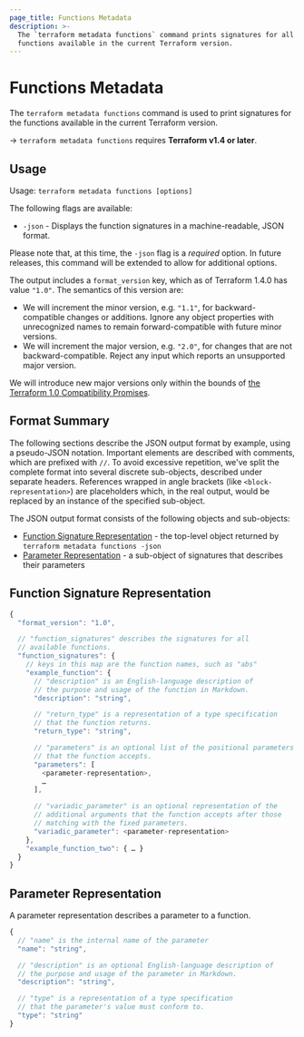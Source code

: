 ```yaml
---
page_title: Functions Metadata
description: >-
  The `terraform metadata functions` command prints signatures for all the
  functions available in the current Terraform version.
---
```


# Functions Metadata

The `terraform metadata functions` command is used to print signatures for the functions available in the current Terraform version.

-> `terraform metadata functions` requires **Terraform v1.4 or later**.

## Usage

Usage: `terraform metadata functions [options]`

The following flags are available:

- `-json` - Displays the function signatures in a machine-readable, JSON format.

Please note that, at this time, the `-json` flag is a _required_ option. In future releases, this command will be extended to allow for additional options.

The output includes a `format_version` key, which as of Terraform 1.4.0 has
value `"1.0"`. The semantics of this version are:

- We will increment the minor version, e.g. `"1.1"`, for backward-compatible
  changes or additions. Ignore any object properties with unrecognized names to
  remain forward-compatible with future minor versions.
- We will increment the major version, e.g. `"2.0"`, for changes that are not
  backward-compatible. Reject any input which reports an unsupported major
  version.

We will introduce new major versions only within the bounds of
[the Terraform 1.0 Compatibility Promises](/terraform/language/v1-compatibility-promises).

## Format Summary

The following sections describe the JSON output format by example, using a pseudo-JSON notation.
Important elements are described with comments, which are prefixed with `//`.
To avoid excessive repetition, we've split the complete format into several discrete sub-objects, described under separate headers. References wrapped in angle brackets (like `<block-representation>`) are placeholders which, in the real output, would be replaced by an instance of the specified sub-object.

The JSON output format consists of the following objects and sub-objects:

- [Function Signature Representation](#function-signature-representation) - the top-level object returned by `terraform metadata functions -json`
- [Parameter Representation](#parameter-representation) - a sub-object of signatures that describes their parameters

## Function Signature Representation

```javascript
{
  "format_version": "1.0",

  // "function_signatures" describes the signatures for all
  // available functions.
  "function_signatures": {
    // keys in this map are the function names, such as "abs"
    "example_function": {
      // "description" is an English-language description of
      // the purpose and usage of the function in Markdown.
      "description": "string",

      // "return_type" is a representation of a type specification
      // that the function returns.
      "return_type": "string",

      // "parameters" is an optional list of the positional parameters
      // that the function accepts.
      "parameters": [
        <parameter-representation>,
        …
      ],

      // "variadic_parameter" is an optional representation of the
      // additional arguments that the function accepts after those
      // matching with the fixed parameters.
      "variadic_parameter": <parameter-representation>
    },
    "example_function_two": { … }
  }
}
```

## Parameter Representation

A parameter representation describes a parameter to a function.

```javascript
{
  // "name" is the internal name of the parameter
  "name": "string",

  // "description" is an optional English-language description of
  // the purpose and usage of the parameter in Markdown.
  "description": "string",

  // "type" is a representation of a type specification
  // that the parameter's value must conform to.
  "type": "string"
}
```
